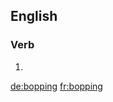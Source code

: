 ==English==

===Verb===
{{head|en|present participle}}

# {{present participle of|bop|lang=en|nocat=1}}

[[de:bopping]]
[[fr:bopping]]